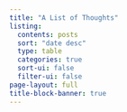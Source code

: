 ```yaml
---
title: "A List of Thoughts"
listing:
  contents: posts
  sort: "date desc"
  type: table
  categories: true
  sort-ui: false
  filter-ui: false
page-layout: full
title-block-banner: true
---
```

